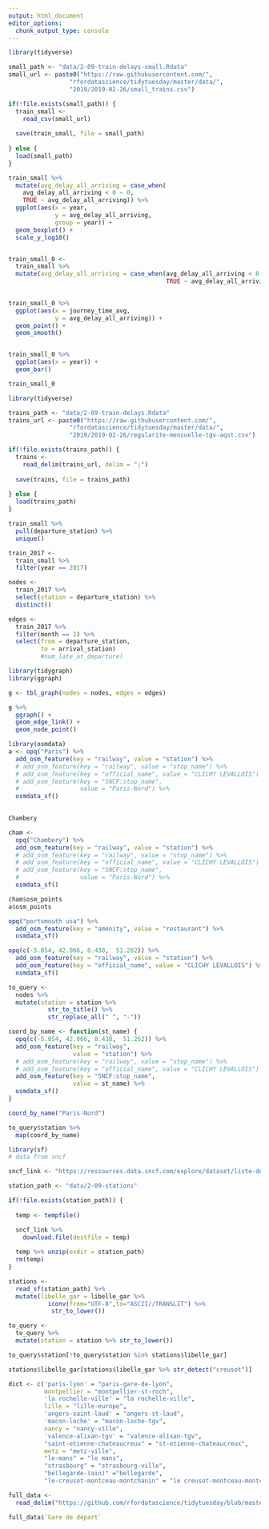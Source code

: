 ```yaml
---
output: html_document
editor_options: 
  chunk_output_type: console
---
```


```r
library(tidyverse)

small_path <- "data/2-09-train-delays-small.Rdata"
small_url <- paste0("https://raw.githubusercontent.com/",
                 "rfordatascience/tidytuesday/master/data/",
                 "2019/2019-02-26/small_trains.csv")

if(!file.exists(small_path)) {
  train_small <- 
    read_csv(small_url)
  
  save(train_small, file = small_path)
  
} else {
  load(small_path)
}
```

```r
train_small %>% 
  mutate(avg_delay_all_arriving = case_when(
    avg_delay_all_arriving < 0 ~ 0,
    TRUE ~ avg_delay_all_arriving)) %>% 
  ggplot(aes(x = year,
             y = avg_delay_all_arriving,
             group = year)) +
  geom_boxplot() +
  scale_y_log10()


train_small_0 <- 
  train_small %>% 
  mutate(avg_delay_all_arriving = case_when(avg_delay_all_arriving < 0 ~ 0,
                                            TRUE ~ avg_delay_all_arriving))
  

train_small_0 %>% 
  ggplot(aes(x = journey_time_avg,
             y = avg_delay_all_arriving)) +
  geom_point() +
  geom_smooth()


train_small_0 %>% 
  ggplot(aes(x = year)) +
  geom_bar()

train_small_0
```

```r
library(tidyverse)

trains_path <- "data/2-09-train-delays.Rdata"
trains_url <- paste0("https://raw.githubusercontent.com/",
                 "rfordatascience/tidytuesday/master/data/",
                 "2019/2019-02-26/regularite-mensuelle-tgv-aqst.csv")

if(!file.exists(trains_path)) {
  trains <- 
    read_delim(trains_url, delim = ";")
  
  save(trains, file = trains_path)
  
} else {
  load(trains_path)
}
```

```r
train_small %>% 
  pull(departure_station) %>% 
  unique()

train_2017 <- 
  train_small %>% 
  filter(year == 2017)

nodes <- 
  train_2017 %>% 
  select(station = departure_station) %>% 
  distinct()

edges <- 
  train_2017 %>% 
  filter(month == 1) %>% 
  select(from = departure_station,
         to = arrival_station)
         #num_late_at_departure)
```

```r
library(tidygraph)
library(ggraph)

g <- tbl_graph(nodes = nodes, edges = edges)

g %>% 
  ggraph() +
  geom_edge_link() +
  geom_node_point()
```

```r
library(osmdata)
a <- opq("Paris") %>% 
  add_osm_feature(key = "railway", value = "station") %>%
  # add_osm_feature(key = "railway", value = "stop_name") %>%
  # add_osm_feature(key = "official_name", value = "CLICHY LEVALLOIS") %>% 
  # add_osm_feature(key = "SNCF:stop_name",
  #                 value = "Paris-Nord") %>%
  osmdata_sf()

	
Chambery

cham <- 
  opq("Chambery") %>% 
  add_osm_feature(key = "railway", value = "station") %>%
  # add_osm_feature(key = "railway", value = "stop_name") %>%
  # add_osm_feature(key = "official_name", value = "CLICHY LEVALLOIS") %>% 
  # add_osm_feature(key = "SNCF:stop_name",
  #                 value = "Paris-Nord") %>%
  osmdata_sf()

cham$osm_points
a$osm_points

opq("portsmouth usa") %>%
  add_osm_feature(key = "amenity", value = "restaurant") %>% 
  osmdata_sf()

opq(c(-5.054, 42.066, 8.438,  51.262)) %>% 
  add_osm_feature(key = "railway", value = "station") %>% 
  add_osm_feature(key = "official_name", value = "CLICHY LEVALLOIS") %>%
  osmdata_sf()
```

```r
to_query <- 
  nodes %>%
  mutate(station = station %>%
           str_to_title() %>%
           str_replace_all(" ", "-"))

coord_by_name <- function(st_name) {
  opq(c(-5.054, 42.066, 8.438,  51.262)) %>% 
  add_osm_feature(key = "railway",
                  value = "station") %>%
  # add_osm_feature(key = "railway", value = "stop_name") %>%
  # add_osm_feature(key = "official_name", value = "CLICHY LEVALLOIS") %>% 
  add_osm_feature(key = "SNCF:stop_name",
                  value = st_name) %>%
  osmdata_sf()
}

coord_by_name("Paris-Nord")

to_query$station %>% 
  map(coord_by_name)
```

```r
library(sf)
# data from sncf

sncf_link <- "https://ressources.data.sncf.com/explore/dataset/liste-des-gares/download/?format=shp&timezone=Europe/Berlin"

station_path <- "data/2-09-stations"

if(!file.exists(station_path)) {
  
  temp <- tempfile()

  sncf_link %>% 
    download.file(destfile = temp)
  
  temp %>% unzip(exdir = station_path)
  rm(temp)
}

stations <- 
  read_sf(station_path) %>% 
  mutate(libelle_gar = libelle_gar %>% 
           iconv(from="UTF-8",to="ASCII//TRANSLIT") %>% 
            str_to_lower())

to_query <-  
  to_query %>% 
  mutate(station = station %>% str_to_lower())

to_query$station[!to_query$station %in% stations$libelle_gar]

stations$libelle_gar[stations$libelle_gar %>% str_detect("creusot")]

dict <- c('paris-lyon' = "paris-gare-de-lyon",
          montpellier = "montpellier-st-roch",
          'la rochelle-ville' = "la rochelle-ville",
          lille = "lille-europe",
          'angers-saint-laud' = "angers-st-laud",
          'macon-loche' = "macon-loche-tgv",
          nancy = "nancy-ville",
          'valence-alixan-tgv' = "valence-alixan-tgv",
          "saint-etienne-chateaucreux" = "st-etienne-chateaucreux",
          metz = "metz-ville",
          "le-mans" = "le mans",
          "strasbourg" = "strasbourg-ville",
          "bellegarde-(ain)" ="bellegarde", 
          "le-creusot-montceau-montchanin" = "le creusot-montceau-montchanin")
```

```r
full_data <- 
  read_delim("https://github.com/rfordatascience/tidytuesday/blob/master/data/2019/2019-02-26/regularite-mensuelle-tgv-aqst.csv?raw=true", delim = ";")

full_data$`Gare de départ`


```

